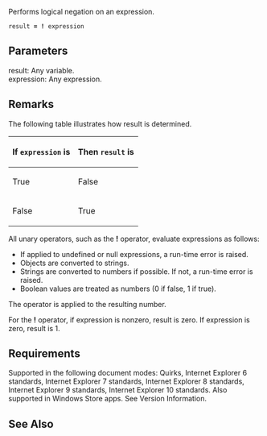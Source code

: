 Performs logical negation on an expression.

 result '''= !''' expression

==Parameters==
; result: Any variable.
; expression: Any expression.

==Remarks==
The following table illustrates how result is determined.

{| class='wikitable'
|-
! If <code>expression</code> is
! Then <code>result</code> is
|-
| True
| False
|-
| False
| True
|}
All unary operators, such as the '''!''' operator, evaluate expressions as follows:

* If applied to undefined or null expressions, a run-time error is raised.
* Objects are converted to strings.
* Strings are converted to numbers if possible. If not, a run-time error is raised.
* Boolean values are treated as numbers (0 if false, 1 if true).
The operator is applied to the resulting number.

For the '''!''' operator, if expression is nonzero, result is zero. If expression is zero, result is 1.


==Requirements==
Supported in the following document modes: Quirks, Internet Explorer 6 standards, Internet Explorer 7 standards, Internet Explorer 8 standards, Internet Explorer 9 standards, Internet Explorer 10 standards. Also supported in Windows Store apps. See Version Information.


==See Also==

              

              

              
